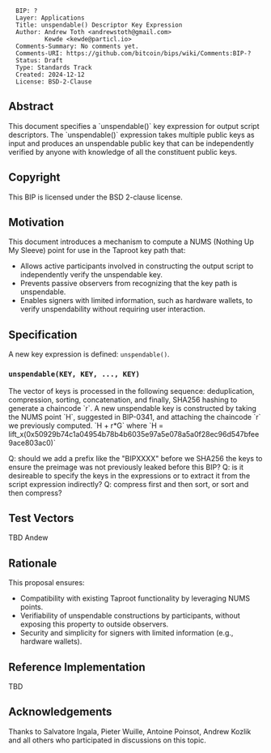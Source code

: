 <pre>
  BIP: ?
  Layer: Applications
  Title: unspendable() Descriptor Key Expression
  Author: Andrew Toth <andrewstoth@gmail.com>
          Kewde <kewde@particl.io>
  Comments-Summary: No comments yet.
  Comments-URI: https://github.com/bitcoin/bips/wiki/Comments:BIP-?
  Status: Draft
  Type: Standards Track
  Created: 2024-12-12
  License: BSD-2-Clause
</pre>

==Abstract==
This document specifies a `unspendable()` key expression for output script descriptors. The `unspendable()` expression takes multiple public keys as input and produces an unspendable public key that can be independently verified by anyone with knowledge of all the constituent public keys.

==Copyright==

This BIP is licensed under the BSD 2-clause license.

==Motivation==

This document introduces a mechanism to compute a NUMS (Nothing Up My Sleeve) point for use in the Taproot key path that:
* Allows active participants involved in constructing the output script to independently verify the unspendable key.
* Prevents passive observers from recognizing that the key path is unspendable.
* Enables signers with limited information, such as hardware wallets, to verify unspendability without requiring user interaction.

==Specification==

A new key expression is defined: <tt>unspendable()</tt>.

===<tt>unspendable(KEY, KEY, ..., KEY)</tt>===

The vector of keys is processed in the following sequence: deduplication, compression, sorting, concatenation, and finally, SHA256 hashing to generate a chaincode `r`.
A new unspendable key is constructed by taking the NUMS point `H`, suggested in BIP-0341, and attaching the chaincode `r` we previously computed.
`H + r*G` where `H = lift_x(0x50929b74c1a04954b78b4b6035e97a5e078a5a0f28ec96d547bfee9ace803ac0)`

Q: should we add a prefix like the "BIPXXXX" before we SHA256 the keys to ensure the preimage was not previously leaked before this BIP?
Q: is it desireable to specify the keys in the expressions or to extract it from the script expression indirectly?
Q: compress first and then sort, or sort and then compress?

==Test Vectors==

TBD Andew

==Rationale==

This proposal ensures:
* Compatibility with existing Taproot functionality by leveraging NUMS points.
* Verifiability of unspendable constructions by participants, without exposing this property to outside observers.
* Security and simplicity for signers with limited information (e.g., hardware wallets).


==Reference Implementation==

TBD

==Acknowledgements==

Thanks to Salvatore Ingala, Pieter Wuille, Antoine Poinsot, Andrew Kozlik and all others who
participated in discussions on this topic.